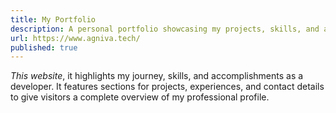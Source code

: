 ```yaml
---
title: My Portfolio
description: A personal portfolio showcasing my projects, skills, and achievements.
url: https://www.agniva.tech/
published: true
---
```


*This website*, it highlights my journey, skills, and accomplishments as a developer. It features sections for projects, experiences, and contact details to give visitors a complete overview of my professional profile.
